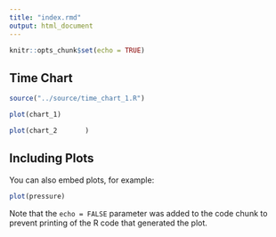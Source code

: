 ```yaml
---
title: "index.rmd"
output: html_document
---
```


```r
knitr::opts_chunk$set(echo = TRUE)
```

## **Time Chart**
```r
source("../source/time_chart_1.R")
```

```r
plot(chart_1)
```

```r
plot(chart_2       )
```

## Including Plots

You can also embed plots, for example:

```r
plot(pressure)
```

Note that the `echo = FALSE` parameter was added to the code chunk to prevent printing of the R code that generated the plot.
